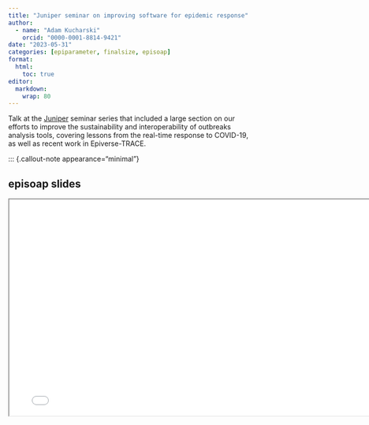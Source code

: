 ```yaml
---
title: "Juniper seminar on improving software for epidemic response"
author: 
  - name: "Adam Kucharski"
    orcid: "0000-0001-8814-9421"
date: "2023-05-31"
categories: [epiparameter, finalsize, episoap]
format:
  html: 
    toc: true
editor: 
  markdown: 
    wrap: 80
---
```


Talk at the [Juniper](https://maths.org/juniper/) seminar series that included a large section on our efforts to improve the sustainability and interoperability of outbreaks analysis tools, covering lessons from the real-time response to COVID-19, as well as recent work in Epiverse-TRACE.

::: {.callout-note appearance="minimal"}

## episoap slides

```{=html}
<iframe width="780" height="438.75" src="2023_05_Juniper_Epiverse.pdf" title="Juniper slides May 2023"></iframe>
```

